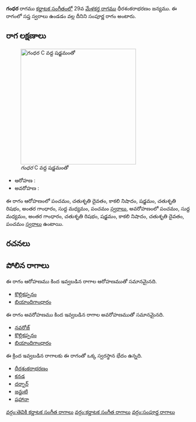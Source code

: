 {{Infobox ragam
	| name          	= గంధర
	| synonym	    	= 
	| mela          	= 
	| chakra        	= 
	| janaka        	= 
	| type          	= సంపూర్ణ
	| arohanam      	= {{svaraC|P|D2|N3|S|R2|G3|M1|P}} 
	| avarohanam    	= {{svaraC|P|M1|G3|R2|S|N3|D2|P}}
	| jeeva         	=
	| chhaya        	=
	| nyasa         	=
	| vishesha      	= 
	| equivalent  		= 
}}
{{కర్ణాటక సంగీత రాగాలు}}
'''గంధర''' రాగము [[కర్ణాటక సంగీతం]]లో 29వ [[మేళకర్త రాగము]] ధీరశంకరాభరణం జన్యము.  ఈ రాగంలో సప్త స్వరాలు ఉండడం వల్ల దీనిని సంపూర్ణ రాగం అంటారు.


==రాగ లక్షణాలు==
[[Image:gandhara_kb2wiki.png|thumb|right|316px|''గంధర'' C వద్ద షడ్జమంతో]]

* ఆరోహణ : {{svaraC|P|D2|N3|S|R2|G3|M1|P}} 
* అవరోహణ : {{svaraC|P|M1|G3|R2|S|N3|D2|P}}

ఈ రాగం ఆరోహణంలో పంచమం, చతుశృతి దైవతం, కాకలి  నిషాదం, షడ్జమం, చతుశృతి రిషభం, అంతర గాంధారం, సుద్ద మధ్యమం, పంచమం [[స్వరాలు]], అవరోహణంలో పంచమం, సుద్ద మధ్యమం, అంతర గాంధారం, చతుశృతి రిషభం, షడ్జమం, కాకలి  నిషాదం, చతుశృతి దైవతం, పంచమం [[స్వరాలు]] ఉంటాయి.

==రచనలు==



==పోలిన రాగాలు==
ఈ రాగం ఆరోహణము కింద ఇవ్వబడిన రాగాల ఆరోహణముతో సమానమైనది.
* [[కొల్లికప్పనం]]
* [[బియాందిగాంధారం]]

ఈ రాగం అవరోహణము కింద ఇవ్వబడిన రాగాల అవరోహణముతో సమానమైనది.
* [[నవరోజ్]]
* [[కొల్లికప్పనం]]
* [[బియాందిగాంధారం]]

ఈ క్రింద ఇవ్వబడిన రాగాలకు ఈ రాగంతో ఒక్క స్వరస్థాన భేదం ఉన్నది.
* [[ధీరశంకరాభరణం]]
* [[కనడ]]
* [[దర్బార్]]
* [[జన్జుటి]]
* [[షహానా]]



[[వర్గం:తెవికి కర్ణాటక సంగీత రాగాలు]]
[[వర్గం:కర్ణాటక సంగీత రాగాలు]]
[[వర్గం:సంపూర్ణ రాగాలు]]